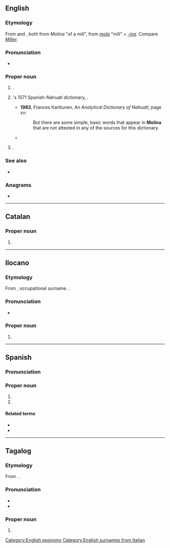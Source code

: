 {{also|molina|moliná}}
==English==
{{wikipedia|lang=en}}

===Etymology===
From {{uder|en|es|-}} and {{uder|en|it|-}}, both from {{uder|en|la|-}} ''Molina'' "of a mill", from ''[[mola]]'' "mill" + ''[[-ina]]''. Compare ''[[Miller]]''.

===Pronunciation===
* {{IPA|en|/mɵˈlinə/}}

===Proper noun===
{{en-proper noun|~}}

# {{lb|en|countable}} {{surname|en|from=Spanish}}.
# {{w|lang=en|Alonso de Molina}}'s 1571 Spanish-Nahuatl dictionary, {{w|lang=en|Vocabulario en lengua castellana y mexicana|''Vocabulario en lengua castellana y mexicana''}}.
#* '''1983''', Frances Karttunen, ''An Analytical Dictionary of Nahuatl'', page xv:
#*: But there are some simple, basic words that appear in '''Molina''' that are not attested in any of the sources for this dictionary.
#* {{quote-book|en|year=2001|author=James Lockhart|title=Nahuatl as Written|page=152|passage=If you are going to continue your Nahuatl studies, you have no alternative to acquiring a copy of '''Molina'''.}}
# {{place|en|city|c/Chile}}.

===See also===
* {{pedia|lang=en}}

===Anagrams===
* {{anagrams|en|a=ailmno|Maolin|aminol|lamino-|monial|nomial|oilman}}

[[Category:English eponyms]]
[[Category:English surnames from Italian]]

----

==Catalan==

===Proper noun===
{{ca-proper noun|f}}

# {{l|en|Molina}}

----
==Ilocano==

===Etymology===
From {{der|ilo|es|Molina}}, occupational surname. {{Catálogo alfabético de apellidos|ilo}}.

===Pronunciation===
* {{hyph|ilo|Mo|li|na}}

===Proper noun===
{{ilo-proper noun}}

# {{surname|ilo|common|from=Spanish|eq=es:Molina}}{{n-g|, generally concentrated in [[Ilocos Sur]]}}
----

==Spanish==
{{wikipedia|lang=es|Molina (Chile)}}

===Pronunciation===
{{es-IPA}}

===Proper noun===
{{es-proper noun}}

# {{surname|es}}
# {{place|es|city|c/Chile|t1=Molina}}

====Related terms====
* {{l|es|molinense}}
* {{l|es|molineño}}

----
==Tagalog==

===Etymology=== 
From {{der|tl|es|Molina}}. {{Catálogo alfabético de apellidos|tl}}.

===Pronunciation===
* {{hyph|tl|Mo|li|na}}
* {{tl-IPA}}

===Proper noun===
{{tl-proper noun}}

# {{surname|tl|from=Spanish|eq=es:Molina}}